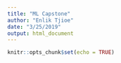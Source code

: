```yaml
---
title: "ML Capstone"
author: "Enlik Tjioe"
date: "3/25/2019"
output: html_document
---
```


```r
knitr::opts_chunk$set(echo = TRUE)
```


```r

```

